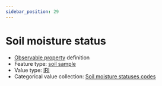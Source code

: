 ```yaml
---
sidebar_position: 29
---
```



# Soil moisture status

- [Observable property](/viewers/dawe-vocabs?uri=https://linked.data.gov.au/def/nrm/759b8562-b416-4fdc-924e-b55288018286) definition
- Feature type: [soil sample](http://linked.data.gov.au/def/tern-cv/06461021-a6c2-4175-9651-23653c2b9116)
- Value type: [IRI](https://w3id.org/tern/ontologies/tern/IRI)
- Categorical value collection: [Soil moisture statuses codes](/viewers/dawe-vocabs?uri=https://linked.data.gov.au/def/nrm/a1e434a8-3fbb-4323-a0ae-0e31308eba8b)

<Example
  protocolModule="soil-pit-characterization"
  observableProperty="https://linked.data.gov.au/def/nrm/759b8562-b416-4fdc-924e-b55288018286"
/>
